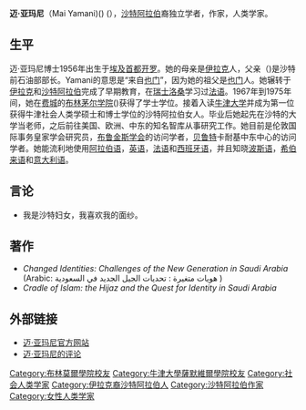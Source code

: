 '''迈·亚玛尼'''（Mai Yamani)({{lang-ar|'''مي يماني'''}}) ({{bd|1956年}}），[[沙特阿拉伯|沙特阿拉伯]]裔独立学者，作家，人类学家。

==生平==
迈·亚玛尼博士1956年出生于[[埃及|埃及]][[首都|首都]][[开罗|开罗]]。她的母亲是[[伊拉克|伊拉克]]人，父亲{{tsl|en|Ahmed Zaki Yamani|艾哈迈德·亚玛尼}}（{{lang|en|Ahmed Zaki Yamani}})是沙特前石油部部长。Yamani的意思是“来自[[也门|也门]]”，因为她的祖父是[[也门|也门]]人。她辗转于[[伊拉克|伊拉克]]和[[沙特阿拉伯|沙特阿拉伯]]完成了早期教育，在[[瑞士|瑞士]][[洛桑|洛桑]]学习过[[法语|法语]]。1967年到1975年间，她在[[费城|费城]]的[[布林茅尔学院|布林茅尔学院]]({{lang|en|Bryn Mawr College}})获得了学士学位。接着入读[[牛津大学|牛津大学]]并成为第一位获得牛津社会人类学硕士和博士学位的沙特阿拉伯女人。毕业后她起先在沙特的大学当老师，之后前往美国、欧洲、中东的知名智库从事研究工作。她目前是伦敦国际事务皇家学会研究员，[[布鲁金斯学会|布鲁金斯学会]]的访问学者，[[贝鲁特|贝鲁特]]卡耐基中东中心的访问学者。她能流利地使用[[阿拉伯语|阿拉伯语]]，[[英语|英语]]，[[法语|法语]]和[[西班牙语|西班牙语]]，并且知晓[[波斯语|波斯语]]，[[希伯来语|希伯来语]]和[[意大利语|意大利语]]。

==言论==
*我是沙特妇女，我喜欢我的面纱。

==著作==
*''Changed Identities: Challenges of the New Generation in Saudi Arabia'' (Arabic: هويات متغيرة : تحديات الجيل الجديد في السعودية )
*''Cradle of Islam: the Hijaz and the Quest for Identity in Saudi Arabia''

==外部链接==
* [http://www.maiyamani.com/ 迈·亚玛尼官方网站]
* [https://web.archive.org/web/20061231122754/http://www.project-syndicate.org/contributor/329 迈·亚玛尼的评论]

{{Authority control}}
{{DEFAULTSORT:Yamani, Mai}}
[[Category:布林莫爾學院校友|Category:布林莫爾學院校友]]
[[Category:牛津大學薩默維爾學院校友|Category:牛津大學薩默維爾學院校友]]
[[Category:社会人类学家|Category:社会人类学家]]
[[Category:伊拉克裔沙特阿拉伯人|Category:伊拉克裔沙特阿拉伯人]]
[[Category:沙特阿拉伯作家|Category:沙特阿拉伯作家]]
[[Category:女性人类学家|Category:女性人类学家]]